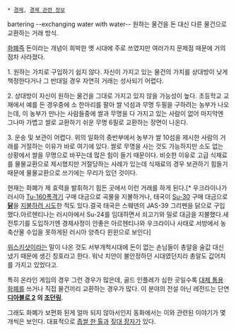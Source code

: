  * [[경제]], [[경제 관련 정보]]

bartering
--exchanging water with water--
원하는 물건을 돈 대신 다른 물건으로 교환하는 거래 방식.

[[화폐]]즉 돈이라는 개념이 희박한 옛 시대에 주로 쓰였지만 여러가지 문제점 때문에 거의 점차 사라졌다.

1. 원하는 가치로 구입하기 쉽지 않다.
자신이 가지고 있는 물건의 가치를 상대방이 낮게 책정한다거나 그 반대일 경우 자연히 거래는 성사되기 어렵다.

2. 상대방이 자신이 원하는 물건을 그대로 가지고 있지 않을 가능성이 높다.
초등학교 교재에서 예를 든 경우중에 소 한마리를 팔아 쌀 넉섬과 무명 두필을 구하려는 농부가 나오는데, 이 농부가 만나는 사람들중에 쌀과 무명을 다 가지고 있는 사람이 없어 마지막엔 그나마 가볍고 쌀로 교환하기 쉬운 무명 6필로 교환하는 장면이 나온다.

3. 운송 및 보관이 어렵다.
위의 일화의 중반부에서 농부가 쌀 10섬을 제시한 사람의 거래를 거절하는 이유가 바로 여기에 있다. 쌀로 무명을 사는 것도 가능하지만 소도 없는 상황에서 쌀을 무명으로 바꾸는데 많은 힘이 들기 때문이다. 비슷한 이유로 고급 식재료를 물물교환으로 제시했지만 거절당하는 사례가 있는데 식재료의 경우 보관하기 힘들기 때문에 물물교환으로 쓰기에는 무리가 있던 것이다.


현재는 화폐가 제 효력을 발휘하기 힘든 곳에서 이런 거래를 하게 된다.[* 우크라이나가 러시아 [[Tu-160]]폭격기 구매 대금으로 곡물을 지불하거나, 태국이 [[Su-30]] 구매 대금으로 '''[[닭]]'''을 [http://sonnet.egloos.com/4102289 지불하려 시도]한 적도 있다.결국 태국은 스웨덴의 JAS-39 그리펜을 닭으로 구입했다.아르헨티나는 러시아에서 Su-24를 임대하면서 쇠고기와 밀로 대금을 지불했다.새 전투기를 도입하기엔 경제사정이 안좋은 아르헨티나와 우크라이나 사태로 서방에서 농축산물 수입을 못하게된 러시아 양측다 윈윈으로 보인다]

[[위스키]]샷이라는 말이 나온 것도 서부개척시대에 돈이 없는 손님들이 총알을 술값 대신 냈기 때문에 생긴 칭호라고 한다. 워낙 치안이 불안정하던 시대였던지라 총알도 값어치를 가지고 있었다고.


특히 온라인 게임의 경우 그런 경우가 많은데, 골드 인플레가 심한 곳일수록 [[대체 통용 화폐]]를 쓰거나 직접 물건끼리 교환하는 경우가 많다. 이 분야의 전설 아닌 레전드는 단연 '''[[디아블로 2]] 의 [[조던링]]'''.

그래도 화폐가 보편화 된게 얼마 되지 않아서인지 동화에서는 이와 관련된 이야기가 몇개씩은 보인다. 대표적으로 [[좁쌀 한 톨]]과 [[짚대 장자]]가 있다.
